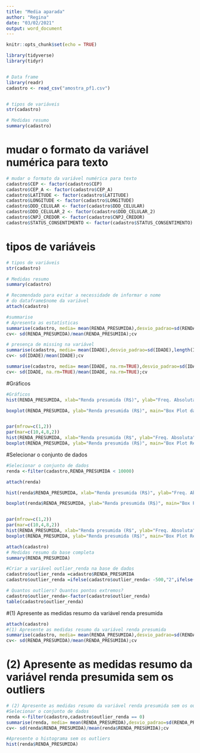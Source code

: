 ```yaml
---
title: "Media aparada"
author: "Regina"
date: "03/02/2021"
output: word_document
---
```


```r
knitr::opts_chunk$set(echo = TRUE)
```

```r
library(tidyverse)
library(tidyr) 


# Data frame 
library(readr)
cadastro <- read_csv("amostra_pf1.csv")


# tipos de variáveis
str(cadastro)
```

```r
# Medidas resumo 
summary(cadastro)


```

# mudar o formato da variável numérica para texto
```r

# mudar o formato da variável numérica para texto
cadastro$CEP <- factor(cadastro$CEP)
cadastro$CEP_A <- factor(cadastro$CEP_A)
cadastro$LATITUDE <- factor(cadastro$LATITUDE)
cadastro$LONGITUDE <- factor(cadastro$LONGITUDE)
cadastro$DDD_CELULAR <- factor(cadastro$DDD_CELULAR)
cadastro$DDD_CELULAR_2 <- factor(cadastro$DDD_CELULAR_2)
cadastro$CNPJ_CREDOR <- factor(cadastro$CNPJ_CREDOR)
cadastro$STATUS_CONSENTIMENTO <- factor(cadastro$STATUS_CONSENTIMENTO)
```
# tipos de variáveis

```r
# tipos de variáveis
str(cadastro)

```


```r
# Medidas resumo 
summary(cadastro)

```


```r

# Recomendado para evitar a necessidade de informar o nome 
# do dataframe$nome da variável
attach(cadastro)

#summarise 
# Apresenta as estatísticas
summarise(cadastro, media= mean(RENDA_PRESUMIDA),desvio_padrao=sd(RENDA_PRESUMIDA))
cv<- sd(RENDA_PRESUMIDA)/mean(RENDA_PRESUMIDA);cv

# presença de missing na variável
summarise(cadastro, media= mean(IDADE),desvio_padrao=sd(IDADE),length(IDADE))
cv<- sd(IDADE)/mean(IDADE);cv

summarise(cadastro, media= mean(IDADE, na.rm=TRUE),desvio_padrao=sd(IDADE, na.rm=TRUE),length(IDADE))
cv<- sd(IDADE, na.rm=TRUE)/mean(IDADE, na.rm=TRUE);cv


```

#Gráficos
```r

#Gráficos
hist(RENDA_PRESUMIDA, xlab="Renda presumida (R$)", ylab="Freq. Absoluta", main="Histograma da renda presumida")

boxplot(RENDA_PRESUMIDA, ylab="Renda presumida (R$)", main="Box Plot da renda presumida")


par(mfrow=c(1,2))
par(mar=c(10,4,8,2))
hist(RENDA_PRESUMIDA, xlab="Renda presumida (R$", ylab="Freq. Absoluta", main="Histograma Renda presumida (R$)")
boxplot(RENDA_PRESUMIDA, ylab="Renda presumida (R$)", main="Box Plot Renda presumida (R$) ")

```

#Selecionar o conjunto de dados
```r

#Selecionar o conjunto de dados
renda <-filter(cadastro,RENDA_PRESUMIDA < 10000) 

attach(renda)

hist(renda$RENDA_PRESUMIDA, xlab="Renda presumida (R$)", ylab="Freq. Absoluta", main="Histograma da renda presumida")

boxplot(renda$RENDA_PRESUMIDA, ylab="Renda presumida (R$)", main="Box Plot da renda presumida")


par(mfrow=c(1,2))
par(mar=c(10,4,8,2))
hist(RENDA_PRESUMIDA, xlab="Renda presumida (R$", ylab="Freq. Absoluta", main="Histograma Renda presumida (R$)")
boxplot(RENDA_PRESUMIDA, ylab="Renda presumida (R$)", main="Box Plot Renda presumida (R$) ")


```

```r

attach(cadastro)
# Medidas resumo da base completa
summary(RENDA_PRESUMIDA)

#Criar a variável outlier_renda na base de dados
cadastro$outlier_renda =cadastro$RENDA_PRESUMIDA
cadastro$outlier_renda =ifelse(cadastro$outlier_renda< -500,"2",ifelse(cadastro$outlier_renda>=-500&cadastro$outlier_renda<784,"1",ifelse(cadastro$outlier_renda>=784&cadastro$outlier_renda<=4208,"0",ifelse(cadastro$outlier_renda>4208&cadastro$outlier_renda<=5492,"1","2"))))

# Quantos outliers? Quantos pontos extremos?
cadastro$outlier_renda<-factor(cadastro$outlier_renda)
table(cadastro$outlier_renda)
```

#(1) Apresente as medidas resumo da variável renda presumida 
```r

attach(cadastro)
#(1) Apresente as medidas resumo da variável renda presumida 
summarise(cadastro, media= mean(RENDA_PRESUMIDA),desvio_padrao=sd(RENDA_PRESUMIDA))
cv<- sd(RENDA_PRESUMIDA)/mean(RENDA_PRESUMIDA);cv

```

# (2) Apresente as medidas resumo da variável renda presumida sem os outliers
```r
# (2) Apresente as medidas resumo da variável renda presumida sem os outliers
#Selecionar o conjunto de dados
renda <-filter(cadastro,cadastro$outlier_renda == 0) 
summarise(renda, media= mean(RENDA_PRESUMIDA),desvio_padrao=sd(RENDA_PRESUMIDA))
cv<- sd(renda$RENDA_PRESUMIDA)/mean(renda$RENDA_PRESUMIDA);cv

```

```r

#Apresente o histograma sem os outliers
hist(renda$RENDA_PRESUMIDA)
```

